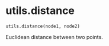# utils.distance { #updes.utils.distance }

`utils.distance(node1, node2)`

Euclidean distance between two points.